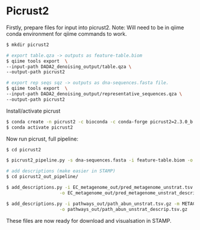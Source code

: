 # Picrust2

Firstly, prepare files for input into picrust2. Note: Will need to be in qiime conda environment for qiime commands to work.  

```bash
$ mkdir picrust2

# export table.qza -> outputs as feature-table.biom
$ qiime tools export  \
--input-path DADA2_denoising_output/table.qza \
--output-path picrust2

# export rep seqs sqz -> outputs as dna-sequences.fasta file.
$ qiime tools export  \
--input-path DADA2_denoising_output/representative_sequences.qza \
--output-path picrust2
```

Install/activate picrust
```bash
$ conda create -n picrust2 -c bioconda -c conda-forge picrust2=2.3.0_b
$ conda activate picrust2
```

Now run picrust, full pipeline:

```bash

$ cd picrust2

$ picrust2_pipeline.py -s dna-sequences.fasta -i feature-table.biom -o picrust2_out_pipeline -p 1

# add descriptions (make easier in STAMP)
$ cd picrust2_out_pipeline/

$ add_descriptions.py -i EC_metagenome_out/pred_metagenome_unstrat.tsv.gz -m EC \
                    -o EC_metagenome_out/pred_metagenome_unstrat_descrip.tsv.gz

$ add_descriptions.py -i pathways_out/path_abun_unstrat.tsv.gz -m METACYC \
                    -o pathways_out/path_abun_unstrat_descrip.tsv.gz
```

These files are now ready for download and visualsation in STAMP.
